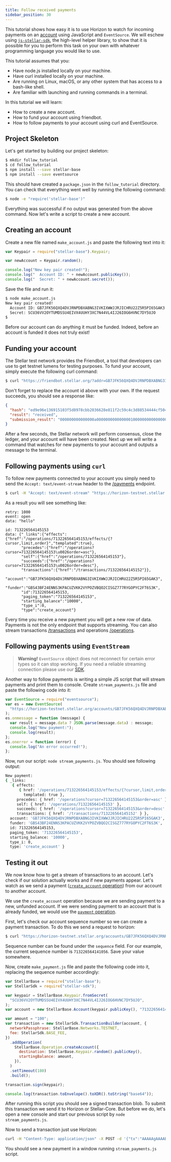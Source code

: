```yaml
---
title: Follow received payments
sidebar_position: 30
---
```



This tutorial shows how easy it is to use Horizon to watch for incoming payments on an [account](../../../learn/fundamentals/stellar-data-structures/accounts.mdx) using JavaScript and `EventSource`. We will eschew using [`js-stellar-sdk`](https://github.com/stellar/js-stellar-sdk), the high-level helper library, to show that it is possible for you to perform this task on your own with whatever programming language you would like to use.

This tutorial assumes that you:

- Have node.js installed locally on your machine.
- Have curl installed locally on your machine.
- Are running on Linux, macOS, or any other system that has access to a bash-like shell.
- Are familiar with launching and running commands in a terminal.

In this tutorial we will learn:

- How to create a new account.
- How to fund your account using friendbot.
- How to follow payments to your account using curl and EventSource.

## Project Skeleton

Let's get started by building our project skeleton:

<CodeExample>

```bash
$ mkdir follow_tutorial
$ cd follow_tutorial
$ npm install --save stellar-base
$ npm install --save eventsource
```

</CodeExample>

This should have created a `package.json` in the `follow_tutorial` directory. You can check that everything went well by running the following command:

<CodeExample>

```bash
$ node -e "require('stellar-base')"
```

</CodeExample>

Everything was successful if no output was generated from the above command. Now let's write a script to create a new account.

## Creating an account

Create a new file named `make_account.js` and paste the following text into it:

<CodeExample>

```js
var Keypair = require("stellar-base").Keypair;

var newAccount = Keypair.random();

console.log("New key pair created!");
console.log("  Account ID: " + newAccount.publicKey());
console.log("  Secret: " + newAccount.secret());
```

</CodeExample>

Save the file and run it:

<CodeExample>

```bash
$ node make_account.js
New key pair created!
  Account ID: GB7JFK56QXQ4DVJRNPDBXABNG3IVKIXWWJJRJICHRU22Z5R5PI65GAK3
  Secret: SCU36VV2OYTUMDSSU4EIVX4UUHY3XC7N44VL4IJ26IOG6HVNC7DY5UJO
$
```

</CodeExample>

Before our account can do anything it must be funded. Indeed, before an account is funded it does not truly exist!

## Funding your account

The Stellar test network provides the Friendbot, a tool that developers can use to get testnet lumens for testing purposes. To fund your account, simply execute the following curl command:

<CodeExample>

```bash
$ curl "https://friendbot.stellar.org/?addr=GB7JFK56QXQ4DVJRNPDBXABNG3IVKIXWWJJRJICHRU22Z5R5PI65GAK3"
```

</CodeExample>

Don't forget to replace the account id above with your own. If the request succeeds, you should see a response like:

<CodeExample>

```json
{
  "hash": "ed9e96e136915103f5d8978cbb2036628e811f2c59c4c3d88534444cf504e360",
  "result": "received",
  "submission_result": "000000000000000a0000000000000001000000000000000000000000"
}
```

</CodeExample>

After a few seconds, the Stellar network will perform consensus, close the ledger, and your account will have been created. Next up we will write a command that watches for new payments to your account and outputs a message to the terminal.

## Following payments using `curl`

To follow new payments connected to your account you simply need to send the `Accept: text/event-stream` header to the [/payments](../../../data/horizon/api-reference/resources/operations/README.mdx) endpoint.

<CodeExample>

```bash
$ curl -H "Accept: text/event-stream" "https://horizon-testnet.stellar.org/accounts/GB7JFK56QXQ4DVJRNPDBXABNG3IVKIXWWJJRJICHRU22Z5R5PI65GAK3/payments"
```

</CodeExample>

As a result you will see something like:

<CodeExample>

```text
retry: 1000
event: open
data: "hello"

id: 713226564145153
data: {"_links":{"effects":{"href":"/operations/713226564145153/effects/{?cursor,limit,order}","templated":true},
       "precedes":{"href":"/operations?cursor=713226564145153\u0026order=asc"},
       "self":{"href":"/operations/713226564145153"},
       "succeeds":{"href":"/operations?cursor=713226564145153\u0026order=desc"},
       "transactions":{"href":"/transactions/713226564145152"}},
       "account":"GB7JFK56QXQ4DVJRNPDBXABNG3IVKIXWWJJRJICHRU22Z5R5PI65GAK3",
       "funder":"GBS43BF24ENNS3KPACUZVKK2VYPOZVBQO2CISGZ777RYGOPYC2FT6S3K",
       "id":713226564145153,
       "paging_token":"713226564145153",
       "starting_balance":"10000",
       "type_i":0,
       "type":"create_account"}
```

</CodeExample>

Every time you receive a new payment you will get a new row of data. Payments is not the only endpoint that supports streaming. You can also stream transactions [/transactions](../../../data/horizon/api-reference/resources/transactions/README.mdx) and operations [/operations](../../../data/horizon/api-reference/resources/operations/README.mdx).

## Following payments using `EventStream`

> **Warning!** `EventSource` object does not reconnect for certain error types so it can stop working. If you need a reliable streaming connection please use our [SDK](https://github.com/stellar/js-stellar-sdk).

Another way to follow payments is writing a simple JS script that will stream payments and print them to console. Create `stream_payments.js` file and paste the following code into it:

<CodeExample>

```js
var EventSource = require("eventsource");
var es = new EventSource(
  "https://horizon-testnet.stellar.org/accounts/GB7JFK56QXQ4DVJRNPDBXABNG3IVKIXWWJJRJICHRU22Z5R5PI65GAK3/payments",
);
es.onmessage = function (message) {
  var result = message.data ? JSON.parse(message.data) : message;
  console.log("New payment:");
  console.log(result);
};
es.onerror = function (error) {
  console.log("An error occurred!");
};
```

</CodeExample>

Now, run our script: `node stream_payments.js`. You should see following output:

<CodeExample>

```bash
New payment:
{ _links:
   { effects:
      { href: '/operations/713226564145153/effects/{?cursor,limit,order}',
        templated: true },
     precedes: { href: '/operations?cursor=713226564145153&order=asc' },
     self: { href: '/operations/713226564145153' },
     succeeds: { href: '/operations?cursor=713226564145153&order=desc' },
     transactions: { href: '/transactions/713226564145152' } },
  account: 'GB7JFK56QXQ4DVJRNPDBXABNG3IVKIXWWJJRJICHRU22Z5R5PI65GAK3',
  funder: 'GBS43BF24ENNS3KPACUZVKK2VYPOZVBQO2CISGZ777RYGOPYC2FT6S3K',
  id: 713226564145153,
  paging_token: '713226564145153',
  starting_balance: '10000',
  type_i: 0,
  type: 'create_account' }
```

</CodeExample>

## Testing it out

We now know how to get a stream of transactions to an account. Let's check if our solution actually works and if new payments appear. Let's watch as we send a payment ([`create_account` operation](../../../learn/fundamentals/transactions/list-of-operations.mdx#create-account)) from our account to another account.

We use the `create_account` operation because we are sending payment to a new, unfunded account. If we were sending payment to an account that is already funded, we would use the [`payment` operation](../../../learn/fundamentals/transactions/list-of-operations.mdx#payment).

First, let's check our account sequence number so we can create a payment transaction. To do this we send a request to horizon:

<CodeExample>

```bash
$ curl "https://horizon-testnet.stellar.org/accounts/GB7JFK56QXQ4DVJRNPDBXABNG3IVKIXWWJJRJICHRU22Z5R5PI65GAK3"
```

</CodeExample>

Sequence number can be found under the `sequence` field. For our example, the current sequence number is `713226564141056`. Save your value somewhere.

Now, create `make_payment.js` file and paste the following code into it, replacing the sequence number accordingly:

<CodeExample>

```js
var StellarBase = require("stellar-base");
var StellarSdk = require("stellar-sdk");

var keypair = StellarBase.Keypair.fromSecret(
  "SCU36VV2OYTUMDSSU4EIVX4UUHY3XC7N44VL4IJ26IOG6HVNC7DY5UJO",
);
var account = new StellarBase.Account(keypair.publicKey(), "713226564141056");

var amount = "100";
var transaction = new StellarSdk.TransactionBuilder(account, {
  networkPassphrase: StellarBase.Networks.TESTNET,
  fee: StellarSdk.BASE_FEE,
})
  .addOperation(
    StellarBase.Operation.createAccount({
      destination: StellarBase.Keypair.random().publicKey(),
      startingBalance: amount,
    }),
  )
  .setTimeout(180)
  .build();

transaction.sign(keypair);

console.log(transaction.toEnvelope().toXDR().toString("base64"));
```

</CodeExample>

After running this script you should see a signed transaction blob. To submit this transaction we send it to Horizon or Stellar-Core. But before we do, let's open a new console and start our previous script by `node stream_payments.js`.

Now to send a transaction just use Horizon:

<CodeExample>

```bash
curl -H "Content-Type: application/json" -X POST -d '{"tx":"AAAAAgAAAAB+kqu+heHB1TFrxhuALTbRVSL2slMUoEeNNaz2PXo90wAAAGQAAoitAAAAAQAAAAEAAAAAAAAAAAAAAABgJHaDAAAAAAAAAAEAAAAAAAAAAAAAAAByS4gefO1iu/ZfYlr+PMA2AZsHJmSK/4NActJ1Oa1BIgAAAAA7msoAAAAAAAAAAAE9ej3TAAAAQPo1YHJMpdWKatEQxj7DqP1rrR6pA+OjK9q3WcU/sBwvKk6GhpdwA3gkUDrkREU0cFQSNKwugNFkGkR0zFmROgw="}' "https://horizon-testnet.stellar.org/transactions"
```

</CodeExample>

You should see a new payment in a window running `stream_payments.js` script.
